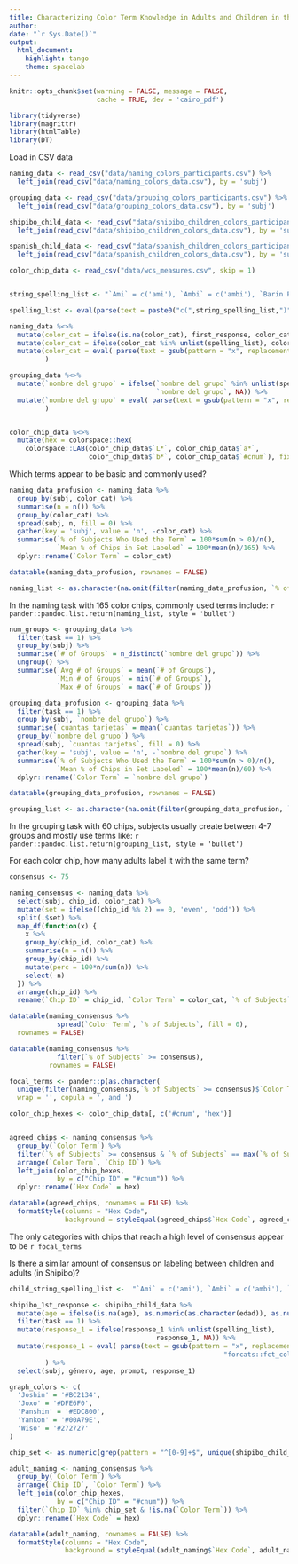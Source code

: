 ```yaml
---
title: Characterizing Color Term Knowledge in Adults and Children in the Peruvian Shipibo Tribe
author: 
date: "`r Sys.Date()`"
output:
  html_document:
    highlight: tango
    theme: spacelab
---
```


```r

knitr::opts_chunk$set(warning = FALSE, message = FALSE,
                      cache = TRUE, dev = 'cairo_pdf')
```

```r
library(tidyverse)
library(magrittr)
library(htmlTable)
library(DT)


```

Load in CSV data
```r

naming_data <- read_csv("data/naming_colors_participants.csv") %>%
  left_join(read_csv("data/naming_colors_data.csv"), by = 'subj')

grouping_data <- read_csv("data/grouping_colors_participants.csv") %>%
  left_join(read_csv("data/grouping_colors_data.csv"), by = 'subj')

shipibo_child_data <- read_csv("data/shipibo_children_colors_participants.csv") %>%
  left_join(read_csv("data/shipibo_children_colors_data.csv"), by = 'subj')

spanish_child_data <- read_csv("data/spanish_children_colors_participants.csv") %>%
  left_join(read_csv("data/spanish_children_colors_data.csv"), by = 'subj')

color_chip_data <- read_csv("data/wcs_measures.csv", skip = 1)


string_spelling_list <- "`Ami` = c('ami'), `Ambi` = c('ambi'), `Barin Poi` = c('barin pui', 'barrin pui', 'barrinpui', 'pui', 'barin poi', 'barrin poi'), `Bexnan` = c('berrnan', 'bexna', 'bexnan'), `Kari` = c('cari', 'carri', 'kari', 'karri'), `Chexe` = c('chese', 'chexe'), `Chimapo` = c('chimapu'), `Emo` = c('emu'), `Jimi` = c('jimi'), `Joshin` = c('joshin', 'joxin'), `Joxo` = c('josho', 'joxo'), `Kasho` = c('kashos'), `Keskiti` = c('kex keti'), `Koin` = c('kuin'), `Kononbi` = c('kunumbi'), `Konron` = c('korrum', 'kumrrum', 'kunrrum'), `Koro` = c('coro'), `Mai` = c('mai'), `Mandi` = c('mandi'), `Manxan` = c('manrran', 'manshan', 'manxam', 'manxan', 'maxan', 'maxna'), `Maxe` = c('maxe'), `Nai` = c('nai', 'nia'), `Oxne` = c('oshne'), `Pei` = c('pei'), `Poa` = c('pua'), `Pene` = c('pene'), `Panshin` = c('panshin'), `Pasna` = c('paxsna', 'pasna'), `Paxna` = c('parrna', 'paxna'), `Ranchesh` = c('ranchex'), `Tena` = c('tena'), `Wiso` = c('wiso'), `Xena` = c('xena'), `Xo` = c('xo'), `Xexe` = c('xexe', 'xexi'), `Yame` = c('rayame', 'yame'), `Yankon` = c('rayanko', 'yankom', 'yankon', 'yankum', 'yankun'), `NA` = c(NA)"

spelling_list <- eval(parse(text = paste0("c(",string_spelling_list,")")))

naming_data %<>%
  mutate(color_cat = ifelse(is.na(color_cat), first_response, color_cat)) %>%
  mutate(color_cat = ifelse(color_cat %in% unlist(spelling_list), color_cat, NA)) %>%
  mutate(color_cat = eval( parse(text = gsub(pattern = "x", replacement = string_spelling_list, "forcats::fct_collapse(color_cat, x)")))
         )

grouping_data %<>%
  mutate(`nombre del grupo` = ifelse(`nombre del grupo` %in% unlist(spelling_list), 
                                     `nombre del grupo`, NA)) %>%
  mutate(`nombre del grupo` = eval( parse(text = gsub(pattern = "x", replacement = string_spelling_list, "forcats::fct_collapse(`nombre del grupo`, x)")))
         )


color_chip_data %<>%
  mutate(hex = colorspace::hex(
    colorspace::LAB(color_chip_data$`L*`, color_chip_data$`a*`, 
                    color_chip_data$`b*`, color_chip_data$`#cnum`), fixup = T))

```



Which terms appear to be basic and commonly used?
```r

naming_data_profusion <- naming_data %>%
  group_by(subj, color_cat) %>%
  summarise(n = n()) %>%
  group_by(color_cat) %>%
  spread(subj, n, fill = 0) %>%
  gather(key = 'subj', value = 'n', -color_cat) %>%
  summarise(`% of Subjects Who Used the Term` = 100*sum(n > 0)/n(), 
            `Mean % of Chips in Set Labeled` = 100*mean(n)/165) %>%
  dplyr::rename(`Color Term` = color_cat)

datatable(naming_data_profusion, rownames = FALSE)

naming_list <- as.character(na.omit(filter(naming_data_profusion, `% of Subjects Who Used the Term` > 50 & !is.na(`Color Term`))$`Color Term`))

```

In the naming task with 165 color chips, commonly used terms include: 
`r pander::pandoc.list.return(naming_list, style = 'bullet')`


```r
num_groups <- grouping_data %>%
  filter(task == 1) %>%
  group_by(subj) %>%
  summarise(`# of Groups` = n_distinct(`nombre del grupo`)) %>%
  ungroup() %>%
  summarise(`Avg # of Groups` = mean(`# of Groups`), 
            `Min # of Groups` = min(`# of Groups`),
            `Max # of Groups` = max(`# of Groups`))

grouping_data_profusion <- grouping_data %>%
  filter(task == 1) %>%
  group_by(subj, `nombre del grupo`) %>%
  summarise(`cuantas tarjetas` = mean(`cuantas tarjetas`)) %>%
  group_by(`nombre del grupo`) %>%
  spread(subj, `cuantas tarjetas`, fill = 0) %>%
  gather(key = 'subj', value = 'n', -`nombre del grupo`) %>%
  summarise(`% of Subjects Who Used the Term` = 100*sum(n > 0)/n(), 
            `Mean % of Chips in Set Labeled` = 100*mean(n)/60) %>%
  dplyr::rename(`Color Term` = `nombre del grupo`)

datatable(grouping_data_profusion, rownames = FALSE)

grouping_list <- as.character(na.omit(filter(grouping_data_profusion, `% of Subjects Who Used the Term` > 50 & !is.na(`Color Term`))$`Color Term`))

```


In the grouping task with 60 chips, subjects usually create between 4-7 groups and mostly use terms like:
`r pander::pandoc.list.return(grouping_list, style = 'bullet')`


For each color chip, how many adults label it with the same term?
```r

consensus <- 75

naming_consensus <- naming_data %>%
  select(subj, chip_id, color_cat) %>%
  mutate(set = ifelse((chip_id %% 2) == 0, 'even', 'odd')) %>%
  split(.$set) %>%
  map_df(function(x) {
    x %>%
    group_by(chip_id, color_cat) %>%
    summarise(n = n()) %>%
    group_by(chip_id) %>%
    mutate(perc = 100*n/sum(n)) %>%
    select(-n)
  }) %>%
  arrange(chip_id) %>%
  rename(`Chip ID` = chip_id, `Color Term` = color_cat, `% of Subjects` = perc)

datatable(naming_consensus %>%
            spread(`Color Term`, `% of Subjects`, fill = 0), 
  rownames = FALSE)

datatable(naming_consensus %>%
            filter(`% of Subjects` >= consensus), 
          rownames = FALSE)

focal_terms <- pander::p(as.character(
  unique(filter(naming_consensus,`% of Subjects` >= consensus)$`Color Term`)), 
  wrap = '', copula = ', and ')

color_chip_hexes <- color_chip_data[, c('#cnum', 'hex')]


agreed_chips <- naming_consensus %>%
  group_by(`Color Term`) %>%
  filter(`% of Subjects` >= consensus & `% of Subjects` == max(`% of Subjects`)) %>%
  arrange(`Color Term`, `Chip ID`) %>%
  left_join(color_chip_hexes,
            by = c("Chip ID" = "#cnum")) %>%
  dplyr::rename(`Hex Code` = hex)

datatable(agreed_chips, rownames = FALSE) %>%
  formatStyle(columns = "Hex Code",
              background = styleEqual(agreed_chips$`Hex Code`, agreed_chips$`Hex Code`))


```

The only categories with chips that reach a high level of consensus appear to be `r focal_terms`

Is there a similar amount of consensus on labeling between children and adults (in Shipibo)?

```r

child_string_spelling_list <-  "`Ami` = c('ami'), `Ambi` = c('ambi'), `Barin Poi` = c('barin pui', 'barrin pui', 'barrinpui', 'pui', 'barin poi', 'barrin poi', 'bavrinpui*', 'barri'), `Bexnan` = c('berrnan', 'bexna', 'bexnan'), `Kari` = c('cari', 'carri', 'kari', 'karri'), `Chexe` = c('chese', 'chexe'), `Chimapo` = c('chimapu'), `Emo` = c('emu'), `Jimi` = c('jimi'), `Jisa` = c('jisa'), `Joshin` = c('joshin', 'joxin', 'toshin'), `Joxo` = c('josho', 'joxo'), `Kasho` = c('kashos'), `Keskiti` = c('kex keti'), `Koin` = c('kuin'), `Kononbi` = c('kunumbi'), `Konron` = c('korrum', 'kumrrum', 'kunrrum'), `Koro` = c('coro'), `Mai` = c('mai'), `Mandi` = c('mandi'), `Manxan` = c('manrran', 'manshan', 'manxam', 'manxan', 'maxan', 'maxna'), `Maxe` = c('maxe'), `Nai` = c('nai', 'nia'), `Oxne` = c('oshne'), `Pei` = c('pei'), `Poa` = c('pua'), `Pene` = c('pene'), `Panshin` = c('panshin'), `Pasna` = c('paxsna', 'pasna'), `Paxna` = c('parrna', 'paxna'), `Ranchesh` = c('ranchex'), `Spanish Term` = c('rojo', 'blanco', 'verde', 'amarillo', 'celeste', 'negro', 'morado', 'azul', 'marron', 'bioleta', 'verdesito', 'carne', 'naranjada', 'naranjado', 'amarilla', 'agua', 'agur', 'uva color*', 'violeta', 'pasto payota'), `Tena` = c('tena'), `Wiso` = c('wiso'), `Xena` = c('xena'), `Xo` = c('xo'), `Xexe` = c('xexe', 'xexi'), `Yame` = c('rayame', 'yame'), `Yankon` = c('rayanko', 'yankom', 'yankon', 'yankum', 'yankun', 'yankontani', 'yakon', 'yakun', 'yankoncha')"

shipibo_1st_response <- shipibo_child_data %>%
  mutate(age = ifelse(is.na(age), as.numeric(as.character(edad)), as.numeric(as.character(age)))) %>%
  filter(task == 1) %>%
  mutate(response_1 = ifelse(response_1 %in% unlist(spelling_list), 
                                     response_1, NA)) %>%
  mutate(response_1 = eval( parse(text = gsub(pattern = "x", replacement = child_string_spelling_list,
                                                      "forcats::fct_collapse(response_1, x)")))
         ) %>%
  select(subj, género, age, prompt, response_1)

graph_colors <- c(
  'Joshin' = '#BC2134',
  'Joxo' = '#DFE6F0',
  'Panshin' = '#EDC800',
  'Yankon' = '#00A79E',
  'Wiso' = '#272727'
)

chip_set <- as.numeric(grep(pattern = "^[0-9]+$", unique(shipibo_child_data$response_1), value = T))

adult_naming <- naming_consensus %>%
  group_by(`Color Term`) %>%
  arrange(`Chip ID`, `Color Term`) %>%
  left_join(color_chip_hexes,
            by = c("Chip ID" = "#cnum")) %>%
  filter(`Chip ID` %in% chip_set & !is.na(`Color Term`)) %>%
  dplyr::rename(`Hex Code` = hex)

datatable(adult_naming, rownames = FALSE) %>%
  formatStyle(columns = "Hex Code",
              background = styleEqual(adult_naming$`Hex Code`, adult_naming$`Hex Code`))

```

